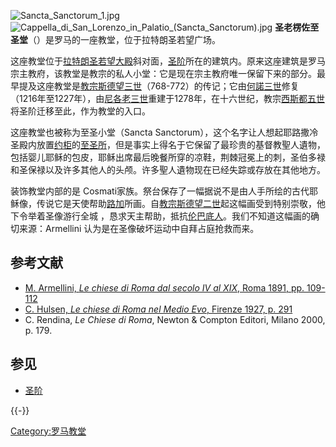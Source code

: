 [[File:Sancta_Sanctorum_1.jpg|thumb]]
[[File:Cappella_di_San_Lorenzo_in_Palatio_(Sancta_Sanctorum).jpg|thumb]]
'''圣老楞佐至圣堂'''（{{lang-it|Chiesa di San Lorenzo in Palatio ad Sancta Sanctorum}}）是罗马的一座教堂，位于拉特朗圣若望广场。

这座教堂位于[[拉特朗圣若望大殿|拉特朗圣若望大殿]]斜对面，[[圣阶|圣阶]]所在的建筑内。原来这座建筑是罗马宗主教府，该教堂是教宗的私人小堂：它是现在宗主教府唯一保留下来的部分。最早提及这座教堂是[[教宗斯德望三世|教宗斯德望三世]]（768-772）的传记；它由[[何諾三世|何諾三世]]修复（1216年至1227年），由[[尼各老三世|尼各老三世]]重建于1278年，在十六世纪，教宗[[西斯都五世|西斯都五世]]将圣阶迁移至此，作为教堂的入口。 

这座教堂也被称为至圣小堂（Sancta Sanctorum），这个名字让人想起耶路撒冷圣殿内放置[[约柜|约柜]]的[[至圣所|至圣所]]，但是事实上得名于它保留了最珍贵的基督教聖人遺物，包括婴儿耶稣的包皮，耶稣出席最后晚餐所穿的凉鞋，荆棘冠冕上的刺，圣伯多禄和圣保禄以及许多其他人的头颅。许多聖人遺物现在已经失踪或存放在其他地方。

装饰教堂内部的是 Cosmati家族。祭台保存了一幅据说不是由人手所绘的古代耶稣像，传说它是天使帮助[[路加|路加]]所画。自[[教宗斯德望二世|教宗斯德望二世]]起这幅画受到特别崇敬，他下令举着圣像游行全城 ，恳求天主帮助，抵抗[[伦巴底人|伦巴底人]]。我们不知道这幅画的确切来源：Armellini 认为是在圣像破坏运动中自拜占庭抢救而来。

== 参考文献 ==
* [http://penelope.uchicago.edu/Thayer/I/Gazetteer/Places/Europe/Italy/Lazio/Roma/Rome/churches/_Texts/Armellini/ARMCHI*/home.html M. Armellini, ''Le chiese di Roma dal secolo IV al XIX'', Roma 1891, pp. 109-112]
* [http://penelope.uchicago.edu/Thayer/I/Gazetteer/Places/Europe/Italy/Lazio/Roma/Rome/churches/_Texts/Huelsen/HUECHI*/home.html C. Hulsen, ''Le chiese di Roma nel Medio Evo'', Firenze 1927, p. 291]{{Wayback|url=http://penelope.uchicago.edu/Thayer/I/Gazetteer/Places/Europe/Italy/Lazio/Roma/Rome/churches/_Texts/Huelsen/HUECHI*/home.html |date=20200624104345 }}
* C. Rendina, ''Le Chiese di Roma'', Newton & Compton Editori, Milano 2000, p. 179.

==参见==
*[[圣阶|圣阶]]

{{-}}
{{罗马地标}}

[[Category:罗马教堂|Category:罗马教堂]]